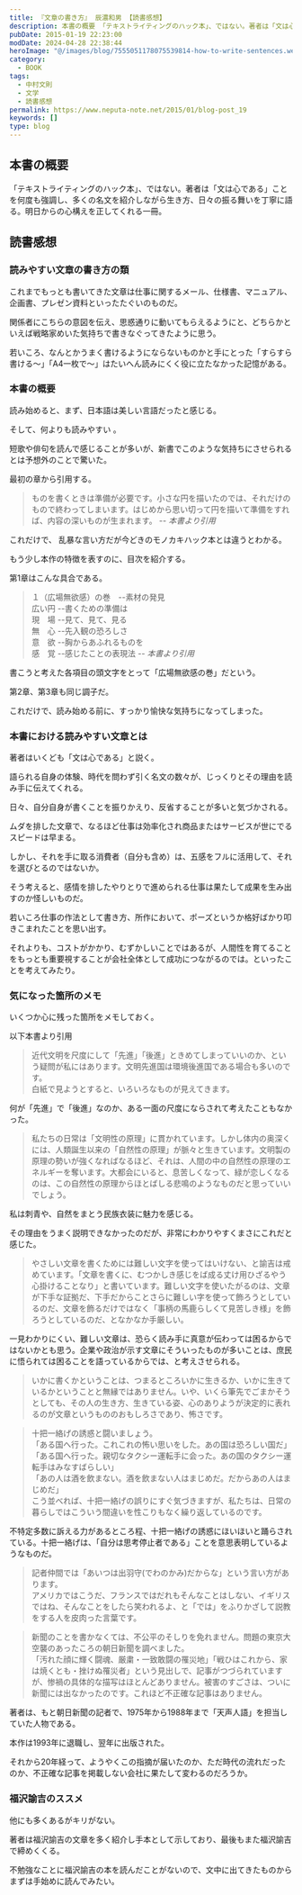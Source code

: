 ```yaml
---
title: 『文章の書き方』 辰濃和男 【読書感想】
description: 本書の概要 「テキストライティングのハック本」、ではない。著者は「文は心である」ことを何度も強調し、多くの名文を紹介しながら生き方、日々の振る舞いを丁寧に語る。明日からの心構えを正してくれる一冊。
pubDate: 2015-01-19 22:23:00
modDate: 2024-04-28 22:38:44
heroImage: "@/images/blog/7555051178075539814-how-to-write-sentences.webp"
category:
  - BOOK
tags:
  - 中村文則
  - 文学
  - 読書感想
permalink: https://www.neputa-note.net/2015/01/blog-post_19
keywords: []
type: blog
---
```


## 本書の概要

「テキストライティングのハック本」、ではない。著者は「文は心である」ことを何度も強調し、多くの名文を紹介しながら生き方、日々の振る舞いを丁寧に語る。明日からの心構えを正してくれる一冊。

## 読書感想

### 読みやすい文章の書き方の類

これまでもっとも書いてきた文章は仕事に関するメール、仕様書、マニュアル、企画書、プレゼン資料といったたぐいのものだ。

関係者にこちらの意図を伝え、思惑通りに動いてもらえるようにと、どちらかといえば戦略家めいた気持ちで書きなぐってきたように思う。

若いころ、なんとかうまく書けるようにならないものかと手にとった「すらすら書ける～」「A4一枚で～」はたいへん読みにくく役に立たなかった記憶がある。

### 本書の概要

読み始めると、まず、日本語は美しい言語だったと感じる。

そして、何よりも読みやすい 。

短歌や俳句を読んで感じることが多いが、新書でこのような気持ちにさせられるとは予想外のことで驚いた。

最初の章から引用する。

> ものを書くときは準備が必要です。小さな円を描いたのでは、それだけのもので終わってしまいます。はじめから思い切って円を描いて準備をすれば、内容の深いものが生まれます。 <cite>-- 本書より引用</cite>

これだけで、 乱暴な言い方だが今どきのモノカキハック本とは違うとわかる。

もう少し本作の特徴を表すのに、目次を紹介する。

第1章はこんな具合である。

> １（広場無欲感）の巻　--素材の発見<br />
> 広い円 --書くための準備は<br />
> 現　場 --見て、見て、見る<br />
> 無　心 --先入観の恐ろしさ<br />
> 意　欲 --胸からあふれるものを<br />
> 感　覚 --感じたことの表現法 <cite>-- 本書より引用</cite>

書こうと考えた各項目の頭文字をとって「広場無欲感の巻」だという。

第2章、第3章も同じ調子だ。

これだけで、読み始める前に、すっかり愉快な気持ちになってしまった。

### 本書における読みやすい文章とは

著者はいくども「文は心である」と説く。

語られる自身の体験、時代を問わず引く名文の数々が、じっくりとその理由を読み手に伝えてくれる。

日々、自分自身が書くことを振りかえり、反省することが多いと気づかされる。

ムダを排した文章で、なるほど仕事は効率化され商品またはサービスが世にでるスピードは早まる。

しかし、それを手に取る消費者（自分も含め）は、五感をフルに活用して、それを選びとるのではないか。

そう考えると、感情を排したやりとりで進められる仕事は果たして成果を生み出すのか怪しいものだ。

若いころ仕事の作法として書き方、所作において、ポーズというか格好ばかり叩きこまれたことを思い出す。

それよりも、コストがかかり、むずかしいことではあるが、人間性を育てることをもっとも重要視することが会社全体として成功につながるのでは。といったことを考えてみたり。

### 気になった箇所のメモ

いくつか心に残った箇所をメモしておく。

以下本書より引用

> 近代文明を尺度にして「先進」「後進」ときめてしまっていいのか、という疑問が私にはあります。文明先進国は環境後進国である場合も多いのです。<br /> 白紙で見ようとすると、いろいろなものが見えてきます。

何が「先進」で「後進」なのか、ある一面の尺度にならされて考えたこともなかった。

> 私たちの日常は「文明性の原理」に貫かれています。しかし体内の奥深くには、人類誕生以来の「自然性の原理」が脈々と生きています。文明製の原理の勢いが強くなればなるほど、それは、人間の中の自然性の原理のエネルギーを奪います。大都会にいると、息苦しくなって、緑が恋しくなるのは、この自然性の原理からほとばしる悲鳴のようなものだと思っていいでしょう。

私は刺青や、自然をまとう民族衣装に魅力を感じる。

その理由をうまく説明できなかったのだが、非常にわかりやすくまさにこれだと感じた。

> やさしい文章を書くためには難しい文字を使ってはいけない、と諭吉は戒めています。「文章を書くに、むつかしき感じをば成る丈け用ひざるやう心掛けることなり」と書いています。難しい文字を使いたがるのは、文章が下手な証拠だ、下手だからことさらに難しい字を使って飾ろうとしているのだ、文章を飾るだけではなく「事柄の馬鹿らしくて見苦しき様」を飾ろうとしているのだ、となかなか手厳しい。

一見わかりにくい、難しい文章は、恐らく読み手に真意が伝わっては困るからではないかとも思う。企業や政治が示す文章にそういったものが多いことは、庶民に悟られては困ることを語っているからでは、と考えさせられる。

> いかに書くかということは、つまるところいかに生きるか、いかに生きているかということと無縁ではありません。いや、いくら筆先でごまかそうとしても、その人の生き方、生きている姿、心のありようが決定的に表れるのが文章というもののおもしろさであり、怖さです。

> 十把一絡げの誘惑と闘いましょう。<br />
> 「ある国へ行った。これこれの怖い思いをした。あの国は恐ろしい国だ」<br />
> 「ある国へ行った。親切なタクシー運転手に会った。あの国のタクシー運転手はみなすばらしい」<br />
> 「あの人は酒を飲まない。酒を飲まない人はまじめだ。だからあの人はまじめだ」<br />
> こう並べれば、十把一絡げの誤りにすぐ気づきますが、私たちは、日常の暮らしではこういう間違いを性こりもなく繰り返しているのです。

不特定多数に訴える力があるところ程、十把一絡げの誘惑にほいほいと踊らされている。十把一絡げは、「自分は思考停止者である」ことを意思表明しているようなものだ。

> 記者仲間では「あいつは出羽守(でわのかみ)だからな」という言い方があります。<br />
> アメリカではこうだ、フランスではだれもそんなことはしない、イギリスではね、そんなことをしたら笑われるよ、と「では」をふりかざして説教をする人を皮肉った言葉です。

> 新聞のことを書かなくては、不公平のそしりを免れません。問題の東京大空襲のあったころの朝日新聞を調べました。<br />
> 「汚れた顔に輝く闘魂、厳粛・一致敢闘の罹災地」「戦ひはこれから、家は焼くとも・挫けぬ罹災者」という見出しで、記事がつづられていますが、惨禍の具体的な描写はほとんどありません。被害のすごさは、ついに新聞には出なかったのです。これほど不正確な記事はありません。

著者は、もと朝日新聞の記者で、1975年から1988年まで「天声人語」を担当していた人物である。

本作は1993年に退職し、翌年に出版された。

それから20年経って、ようやくこの指摘が届いたのか、ただ時代の流れだったのか、不正確な記事を掲載しない会社に果たして変わるのだろうか。

<div class='not-prose'>
	<div data-vc_mylinkbox_id='886767392'></div>
</div>

### 福沢諭吉のススメ

他にも多くあるがキリがない。

著者は福沢諭吉の文章を多く紹介し手本として示しており、最後もまた福沢諭吉で締めくくる。

不勉強なことに福沢諭吉の本を読んだことがないので、文中に出てきたものからまずは手始めに読んでみたい。

<div class='not-prose'>
	<div data-vc_mylinkbox_id='886767403'></div>
</div>
